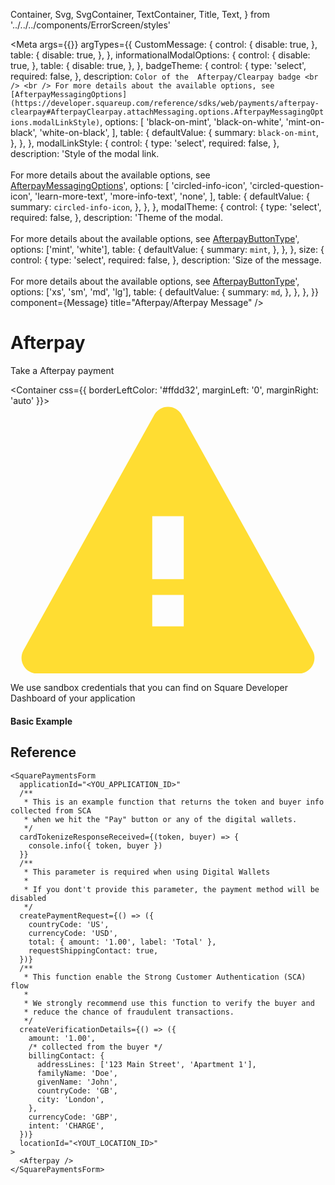   Container,
  Svg,
  SvgContainer,
  TextContainer,
  Title,
  Text,
} from '../../../components/ErrorScreen/styles'

<Meta
  args={{}}
  argTypes={{
    CustomMessage: {
      control: {
        disable: true,
      },
      table: {
        disable: true,
      },
    },
    informationalModalOptions: {
      control: {
        disable: true,
      },
      table: {
        disable: true,
      },
    },
    badgeTheme: {
      control: {
        type: 'select',
        required: false,
      },
      description: `Color of the  Afterpay/Clearpay badge <br /> <br /> For more details about the available options, see [AfterpayMessagingOptions](https://developer.squareup.com/reference/sdks/web/payments/afterpay-clearpay#AfterpayClearpay.attachMessaging.options.AfterpayMessagingOptions.modalLinkStyle)`,
      options: [
        'black-on-mint',
        'black-on-white',
        'mint-on-black',
        'white-on-black',
      ],
      table: {
        defaultValue: {
          summary: `black-on-mint`,
        },
      },
    },
    modalLinkStyle: {
      control: {
        type: 'select',
        required: false,
      },
      description:
        'Style of the modal link. <br /> <br /> For more details about the available options, see [AfterpayMessagingOptions](https://developer.squareup.com/reference/sdks/web/payments/afterpay-clearpay#AfterpayClearpay.attachMessaging.options.AfterpayMessagingOptions.modalLinkStyle)',
      options: [
        'circled-info-icon',
        'circled-question-icon',
        'learn-more-text',
        'more-info-text',
        'none',
      ],
      table: {
        defaultValue: {
          summary: `circled-info-icon`,
        },
      },
    },
    modalTheme: {
      control: {
        type: 'select',
        required: false,
      },
      description:
        'Theme of the modal. <br /> <br /> For more details about the available options, see [AfterpayButtonType](https://developer.squareup.com/reference/sdks/web/payments/enums/AfterpayButtonType)',
      options: ['mint', 'white'],
      table: {
        defaultValue: {
          summary: `mint`,
        },
      },
    },
    size: {
      control: {
        type: 'select',
        required: false,
      },
      description:
        'Size of the message. <br /> <br /> For more details about the available options, see [AfterpayButtonType](https://developer.squareup.com/reference/sdks/web/payments/enums/AfterpayButtonType)',
      options: ['xs', 'sm', 'md', 'lg'],
      table: {
        defaultValue: {
          summary: `md`,
        },
      },
    },
  }}
  component={Message}
  title="Afterpay/Afterpay Message"
/>

# Afterpay

Take a Afterpay payment

<Container css={{ borderLeftColor: '#ffdd32', marginLeft: '0', marginRight: 'auto' }}>
  <SvgContainer>
    <Svg height={17} viewBox="0 0 20 17" width={20}>
      <path
        d="M10.874.573l8.3 14.941A1 1 0 0118.3 17H1.7a1 1 0 01-.875-1.486l8.3-14.94a1 1 0 011.75 0zM9 12v2h2v-2H9zm2-1V7H9v4h2z"
        fill="#ffdd32"
        fillRule="evenodd"
      />
    </Svg>
  </SvgContainer>

  <TextContainer>
    <Title css={{ fontWeight: 600 }}>You will not be charged for using this payment method</Title>
    <Text>
      We use sandbox credentials that you can find on Square Developer Dashboard
      of your application
    </Text>
  </TextContainer>
</Container>

#### Basic Example

<Canvas>
  <Story name="Example" story={Message} />
</Canvas>

<ArgsTable story="Example" />

## Reference

```tsx
<SquarePaymentsForm
  applicationId="<YOU_APPLICATION_ID>"
  /**
   * This is an example function that returns the token and buyer info collected from SCA
   * when we hit the "Pay" button or any of the digital wallets.
   */
  cardTokenizeResponseReceived={(token, buyer) => {
    console.info({ token, buyer })
  }}
  /**
   * This parameter is required when using Digital Wallets
   *
   * If you dont't provide this parameter, the payment method will be disabled
   */
  createPaymentRequest={() => ({
    countryCode: 'US',
    currencyCode: 'USD',
    total: { amount: '1.00', label: 'Total' },
    requestShippingContact: true,
  })}
  /**
   * This function enable the Strong Customer Authentication (SCA) flow
   *
   * We strongly recommend use this function to verify the buyer and
   * reduce the chance of fraudulent transactions.
   */
  createVerificationDetails={() => ({
    amount: '1.00',
    /* collected from the buyer */
    billingContact: {
      addressLines: ['123 Main Street', 'Apartment 1'],
      familyName: 'Doe',
      givenName: 'John',
      countryCode: 'GB',
      city: 'London',
    },
    currencyCode: 'GBP',
    intent: 'CHARGE',
  })}
  locationId="<YOUT_LOCATION_ID>"
>
  <Afterpay />
</SquarePaymentsForm>
```
